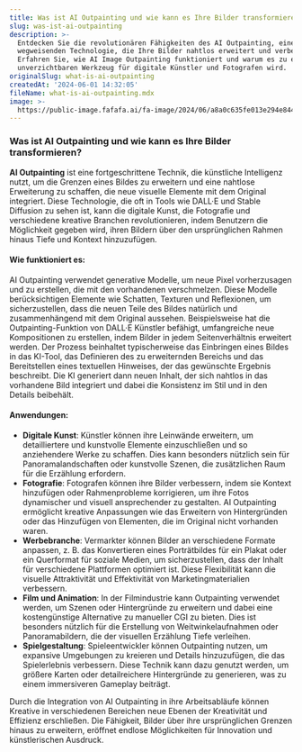 ```yaml
---
title: Was ist AI Outpainting und wie kann es Ihre Bilder transformieren
slug: was-ist-ai-outpainting
description: >-
  Entdecken Sie die revolutionären Fähigkeiten des AI Outpainting, einer
  wegweisenden Technologie, die Ihre Bilder nahtlos erweitert und verbessert.
  Erfahren Sie, wie AI Image Outpainting funktioniert und warum es zu einem
  unverzichtbaren Werkzeug für digitale Künstler und Fotografen wird.
originalSlug: what-is-ai-outpainting
createdAt: '2024-06-01 14:32:05'
fileName: what-is-ai-outpainting.mdx
image: >-
  https://public-image.fafafa.ai/fa-image/2024/06/a8a0c635fe013e294e844f629758c3a5.webp
---
```




### Was ist AI Outpainting und wie kann es Ihre Bilder transformieren?

**AI Outpainting** ist eine fortgeschrittene Technik, die künstliche Intelligenz nutzt, um die Grenzen eines Bildes zu erweitern und eine nahtlose Erweiterung zu schaffen, die neue visuelle Elemente mit dem Original integriert. Diese Technologie, die oft in Tools wie DALL·E und Stable Diffusion zu sehen ist, kann die digitale Kunst, die Fotografie und verschiedene kreative Branchen revolutionieren, indem Benutzern die Möglichkeit gegeben wird, ihren Bildern über den ursprünglichen Rahmen hinaus Tiefe und Kontext hinzuzufügen.

#### Wie funktioniert es:
AI Outpainting verwendet generative Modelle, um neue Pixel vorherzusagen und zu erstellen, die mit den vorhandenen verschmelzen. Diese Modelle berücksichtigen Elemente wie Schatten, Texturen und Reflexionen, um sicherzustellen, dass die neuen Teile des Bildes natürlich und zusammenhängend mit dem Original aussehen. Beispielsweise hat die Outpainting-Funktion von DALL·E Künstler befähigt, umfangreiche neue Kompositionen zu erstellen, indem Bilder in jedem Seitenverhältnis erweitert werden. Der Prozess beinhaltet typischerweise das Einbringen eines Bildes in das KI-Tool, das Definieren des zu erweiternden Bereichs und das Bereitstellen eines textuellen Hinweises, der das gewünschte Ergebnis beschreibt. Die KI generiert dann neuen Inhalt, der sich nahtlos in das vorhandene Bild integriert und dabei die Konsistenz im Stil und in den Details beibehält.

#### Anwendungen:
- **Digitale Kunst**: Künstler können ihre Leinwände erweitern, um detailliertere und kunstvolle Elemente einzuschließen und so anziehendere Werke zu schaffen. Dies kann besonders nützlich sein für Panoramalandschaften oder kunstvolle Szenen, die zusätzlichen Raum für die Erzählung erfordern.
- **Fotografie**: Fotografen können ihre Bilder verbessern, indem sie Kontext hinzufügen oder Rahmenprobleme korrigieren, um ihre Fotos dynamischer und visuell ansprechender zu gestalten. AI Outpainting ermöglicht kreative Anpassungen wie das Erweitern von Hintergründen oder das Hinzufügen von Elementen, die im Original nicht vorhanden waren.
- **Werbebranche**: Vermarkter können Bilder an verschiedene Formate anpassen, z. B. das Konvertieren eines Porträtbildes für ein Plakat oder ein Querformat für soziale Medien, um sicherzustellen, dass der Inhalt für verschiedene Plattformen optimiert ist. Diese Flexibilität kann die visuelle Attraktivität und Effektivität von Marketingmaterialien verbessern.
- **Film und Animation**: In der Filmindustrie kann Outpainting verwendet werden, um Szenen oder Hintergründe zu erweitern und dabei eine kostengünstige Alternative zu manueller CGI zu bieten. Dies ist besonders nützlich für die Erstellung von Weitwinkelaufnahmen oder Panoramabildern, die der visuellen Erzählung Tiefe verleihen.
- **Spielgestaltung**: Spieleentwickler können Outpainting nutzen, um expansive Umgebungen zu kreieren und Details hinzuzufügen, die das Spielerlebnis verbessern. Diese Technik kann dazu genutzt werden, um größere Karten oder detailreichere Hintergründe zu generieren, was zu einem immersiveren Gameplay beiträgt.

Durch die Integration von AI Outpainting in ihre Arbeitsabläufe können Kreative in verschiedenen Bereichen neue Ebenen der Kreativität und Effizienz erschließen. Die Fähigkeit, Bilder über ihre ursprünglichen Grenzen hinaus zu erweitern, eröffnet endlose Möglichkeiten für Innovation und künstlerischen Ausdruck.